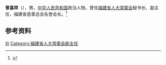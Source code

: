 '''曾喜祥'''（{{bd|？|}}），男，[[中华人民共和国|中华人民共和国]]政治人物，曾任[[福建省人大常委会|福建省人大常委会]]秘书长、副主任，福建省慈善总会名誉会长。<ref>{{Cite book|title=中华人民共和国职官志|author=何虎生, 李耀东, 向常福主编|publisher=中国社会出版社|year=2003|isbn=9787800883934|location=北京|pages=}}</ref>

== 参考资料 ==
{{reflist}}

{{中国人物小作品}}

{{Authority control}}
{{DEFAULTSORT:Zeng曾}}
[[Category:曾姓|Xi]]
[[Category:福建省人大常委会副主任|Category:福建省人大常委会副主任]]